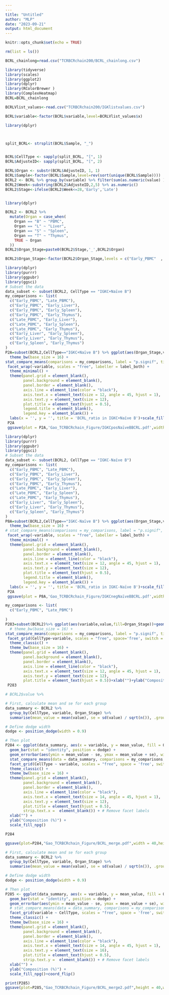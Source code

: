 ```yaml
---
---
title: "Untitled"
author: "MLP"
date: "2023-09-21"
output: html_document
---
```


```r
knitr::opts_chunk$set(echo = TRUE)
```
```r
rm(list = ls())
```


```r
BCRL_chainlong=read.csv("TCRBCRchain200/BCRL_chainlong.csv")
```

```r
library(tidyverse)
library(scales)
library(ggplot2)
library(dplyr)
library(RColorBrewer )
library(ComplexHeatmap)
BCRL=BCRL_chainlong
```

```r
BCRLVlist_values<-read.csv("TCRBCRchain200/IGKlistvalues.csv")
```

```r
BCRL$variable<-factor(BCRL$variable,level=BCRLVlist_values$x)
```


```r
library(dplyr)



split_BCRL<- strsplit(BCRL$Sample, "_")


BCRL$CellType <- sapply(split_BCRL, "[", 1)
BCRL$AdjusteID<- sapply(split_BCRL, "[", 2)

BCRL$Organ <- substr(BCRL$AdjusteID, 1, 1)
BCRL$Sample<-factor(BCRL$Sample,level=rev(sort(unique(BCRL$Sample))))
BCRL2 <- BCRL %>% group_by(variable) %>% filter(sum(as.numeric(value) )!= 0) %>%ungroup()
BCRL2$Week<-substring(BCRL2$AdjusteID,2,5) %>% as.numeric()
BCRL2$Stage<-ifelse(BCRL2$Week<=28,'Early','Late')


library(dplyr)

BCRL2 <- BCRL2 %>% 
  mutate(Organ = case_when(
    Organ == "B" ~ "PBMC",
    Organ == "L" ~ "Liver",
    Organ == "S" ~ "Spleen",
    Organ == "T" ~ "Thymus",
    TRUE ~ Organ  
  ))
BCRL2$Organ_Stage=paste0(BCRL2$Stage,'_',BCRL2$Organ)
```
```r
BCRL2$Organ_Stage<-factor(BCRL2$Organ_Stage,levels = c("Early_PBMC"  , "Late_PBMC",  "Early_Liver", "Early_Thymus" ,  "Early_Spleen" ))
```

```r
library(dplyr)
library(purrr)
library(ggpubr)
library(ggsci)
# Subset the data
data_subset <- subset(BCRL2, CellType == "IGKC+Naïve B")
my_comparisons <- list(
  c("Early_PBMC", "Late_PBMC"),
  c("Early_PBMC", "Early_Liver"),
  c("Early_PBMC", "Early_Spleen"),
  c("Early_PBMC", "Early_Thymus"),
  c("Late_PBMC", "Early_Liver"),
  c("Late_PBMC", "Early_Spleen"),
  c("Late_PBMC", "Early_Thymus"),
  c("Early_Liver", "Early_Spleen"),
  c("Early_Liver", "Early_Thymus"),
  c("Early_Spleen", "Early_Thymus")
)
P2A=subset(BCRL2,CellType=="IGKC+Naïve B") %>% ggplot(aes(Organ_Stage,value,fill=Organ_Stage))+geom_boxplot(position = position_dodge(width = 1), outlier.size = 0.7, width = 0.1, show.legend = FALSE, color = "black")+ 
  theme_bw(base_size = 16) + 
stat_compare_means(comparisons = my_comparisons, label = "p.signif", tip.length = 0) +
 facet_wrap(~variable, scales = "free", labeller = label_both) +  
  theme_minimal() +
  theme(panel.grid = element_blank(), 
        panel.background = element_blank(), 
        panel.border = element_blank(),
        axis.line = element_line(color = "black"),
        axis.text.x = element_text(size = 12, angle = 45, hjust = 1), 
        axis.text.y = element_text(size = 12),
        plot.title = element_text(hjust = 0.5),
        legend.title = element_blank(), 
        legend.key = element_blank()) +
  labs(x = '', y = '', title = 'BCRL_ratio in IGKC+Naïve B')+scale_fill_npg()
 P2A
 ggsave(plot = P2A,'Gao_TCRBCRchain_Figure/IGKCposNaïveBBCRL.pdf',width = 20,height = 40)
```
```r
library(dplyr)
library(purrr)
library(ggpubr)
library(ggsci)
# Subset the data
data_subset <- subset(BCRL2, CellType == "IGKC-Naïve B")
my_comparisons <- list(
  c("Early_PBMC", "Late_PBMC"),
  c("Early_PBMC", "Early_Liver"),
  c("Early_PBMC", "Early_Spleen"),
  c("Early_PBMC", "Early_Thymus"),
  c("Late_PBMC", "Early_Liver"),
  c("Late_PBMC", "Early_Spleen"),
  c("Late_PBMC", "Early_Thymus"),
  c("Early_Liver", "Early_Spleen"),
  c("Early_Liver", "Early_Thymus"),
  c("Early_Spleen", "Early_Thymus")
)
P8A=subset(BCRL2,CellType=="IGKC-Naïve B") %>% ggplot(aes(Organ_Stage,value,fill=Organ_Stage))+geom_boxplot(position = position_dodge(width = 1), outlier.size = 0.7, width = 0.1, show.legend = FALSE, color = "black")+ 
  theme_bw(base_size = 16) + 
# stat_compare_means(comparisons = my_comparisons, label = "p.signif", tip.length = 0) +
 facet_wrap(~variable, scales = "free", labeller = label_both) +  
  theme_minimal() +
  theme(panel.grid = element_blank(), 
        panel.background = element_blank(), 
        panel.border = element_blank(),
        axis.line = element_line(color = "black"),
        axis.text.x = element_text(size = 12, angle = 45, hjust = 1), 
        axis.text.y = element_text(size = 12),
        plot.title = element_text(hjust = 0.5),
        legend.title = element_blank(), 
        legend.key = element_blank()) +
  labs(x = '', y = '', title = 'BCRL_ratio in IGKC-Naïve B')+scale_fill_npg()
 P2A
 ggsave(plot = P8A,'Gao_TCRBCRchain_Figure/IGKCnegNaïveBBCRL.pdf',width = 20,height = 40)
```
```r
my_comparisons <- list(
  c("Early_PBMC", "Late_PBMC")
 
)
P283=subset(BCRL2)%>% ggplot(aes(variable,value,fill=Organ_Stage))+geom_bar(stat = 'identity',position = "dodge")+ 
  # theme_bw(base_size = 16) + 
stat_compare_means(comparisons = my_comparisons, label = "p.signif", tip.length = 0) +
 facet_grid(CellType~variable, scales = "free", space='free', switch = "y") +
  theme_classic() +
  theme_bw(base_size = 16) +
  theme(panel.grid = element_blank(), 
        panel.background = element_blank(), 
        panel.border = element_blank(),
        axis.line = element_line(color = "black"),
        axis.text.x = element_text(size = 12, angle = 45, hjust = 1), 
        axis.text.y = element_text(size = 12),
        plot.title = element_text(hjust = 0.5))+xlab("")+ylab("Composition (%)")+scale_fill_npg()
 P283
```

```r
# BCRL2$value %>% 
```

```r
# First, calculate mean and se for each group
data_summary <- BCRL2 %>%
  group_by(CellType, variable, Organ_Stage) %>%
  summarise(mean_value = mean(value), se = sd(value) / sqrt(n()), .groups = 'drop')

# Define dodge width
dodge <- position_dodge(width = 0.9)

# Then plot
P284 <- ggplot(data_summary, aes(x = variable, y = mean_value, fill = Organ_Stage)) +
  geom_bar(stat = "identity", position = dodge) +
  geom_errorbar(aes(ymin = mean_value - se, ymax = mean_value + se), width = 0.6, position = dodge) +
  stat_compare_means(data = data_summary, comparisons = my_comparisons, label = "p.signif", tip.length = 0) +
  facet_grid(CellType ~ variable, scales = "free", space = 'free', switch = "y") +
  theme_classic() +
  theme_bw(base_size = 16) +
  theme(panel.grid = element_blank(), 
        panel.background = element_blank(), 
        panel.border = element_blank(),
        axis.line = element_line(color = "black"),
        axis.text.x = element_text(size = 14, angle = 45, hjust = 1), 
        axis.text.y = element_text(size = 12),
        plot.title = element_text(hjust = 0.5),
        strip.text.x =  element_blank()) + # Remove facet labels
  xlab("") +
  ylab("Composition (%)") +
  scale_fill_npg()

P284
```
```r
ggsave(plot=P284,"Gao_TCRBCRchain_Figure/BCRL_merge.pdf",width = 40,height = 10)
```
```r
# First, calculate mean and se for each group
data_summary <- BCRL2 %>%
  group_by(CellType, variable, Organ_Stage) %>%
  summarise(mean_value = mean(value), se = sd(value) / sqrt(n()), .groups = 'drop')

# Define dodge width
dodge <- position_dodge(width = 0.9)

# Then plot
P285 <- ggplot(data_summary, aes(x = variable, y = mean_value, fill = Organ_Stage)) +
  geom_bar(stat = "identity", position = dodge) +
  geom_errorbar(aes(ymin = mean_value - se, ymax = mean_value + se), width = 0.6, position = dodge) +
  # stat_compare_means(data = data_summary, comparisons = my_comparisons, label = "p.signif", tip.length = 0) +
  facet_grid(variable ~ CellType, scales = "free", space = 'free', switch = "y") +
  theme_classic() +
  theme_bw(base_size = 16) +
  theme(panel.grid = element_blank(), 
        panel.background = element_blank(), 
        panel.border = element_blank(),
        axis.line = element_line(color = "black"),
        axis.text.x = element_text(size = 14, angle = 45, hjust = 1), 
        axis.text.y = element_text(size = 16),
        plot.title = element_text(hjust = 0.5),
        strip.text.y =  element_blank()) + # Remove facet labels
  xlab("") +
  ylab("Composition (%)") +
  scale_fill_npg()+coord_flip()

print(P285)
ggsave(plot=P285,"Gao_TCRBCRchain_Figure/BCRL_merge2.pdf",height = 40,width = 10)
```
```r

```


